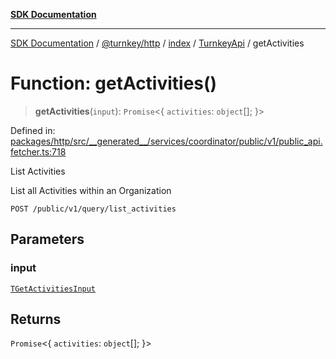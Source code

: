 [**SDK Documentation**](../../../../../../README.mdx)

***

[SDK Documentation](../../../../../../packages.mdx) / [@turnkey/http](../../../../README.mdx) / [index](../../../README.mdx) / [TurnkeyApi](../README.mdx) / getActivities

# Function: getActivities()

> **getActivities**(`input`): `Promise`\<\{ `activities`: `object`[]; \}\>

Defined in: [packages/http/src/\_\_generated\_\_/services/coordinator/public/v1/public\_api.fetcher.ts:718](https://github.com/tkhq/sdk/blob/078f5423e923fbd1d7fd39440402d7f01d09c3d0/packages/http/src/__generated__/services/coordinator/public/v1/public_api.fetcher.ts#L718)

List Activities

List all Activities within an Organization

`POST /public/v1/query/list_activities`

## Parameters

### input

[`TGetActivitiesInput`](../type-aliases/TGetActivitiesInput.mdx)

## Returns

`Promise`\<\{ `activities`: `object`[]; \}\>
